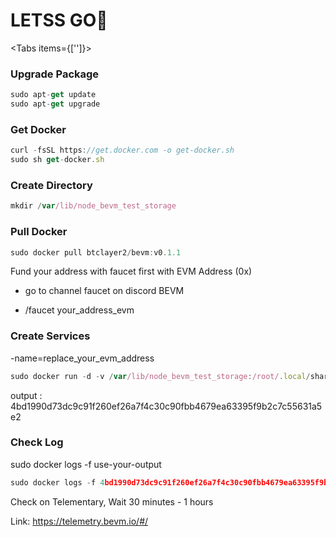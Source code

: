 
# LETSS GO🚀

<Tabs items={['']}>

</Tabs>


<Steps>

### Upgrade Package

```js filename="Upgrade Package" copy
sudo apt-get update
sudo apt-get upgrade
```

### Get Docker
```js filename="Get Docker" copy
curl -fsSL https://get.docker.com -o get-docker.sh
sudo sh get-docker.sh
```

### Create Directory
```js filename="Create Directory" copy
mkdir /var/lib/node_bevm_test_storage
```

### Pull Docker
```js filename="Pull Docker" copy
sudo docker pull btclayer2/bevm:v0.1.1
```

<Callout type="info" emoji="🚀">
 Fund your address with faucet first with EVM Address (0x)

- go to channel faucet on discord BEVM

- /faucet your_address_evm
</Callout>

### Create Services

<Callout type="info" emoji="🚀">
-name=replace_your_evm_address
</Callout>

```js filename="Change your wallet" copy
sudo docker run -d -v /var/lib/node_bevm_test_storage:/root/.local/share/bevm btclayer2/bevm:v0.1.1 bevm "--chain=testnet" "--name=replace_your_evm_address" "--pruning=archive" --telemetry-url "wss://telemetry.bevm.io/submit 0"
```

<Callout type="warning" emoji="⚠️">
 output : 4bd1990d73dc9c91f260ef26a7f4c30c90fbb4679ea63395f9b2c7c55631a5e2
</Callout>

### Check Log

<Callout type="warning" emoji="⚠️">
 sudo docker logs -f use-your-output
</Callout>

```js filename=" Check Your Logs" copy
sudo docker logs -f 4bd1990d73dc9c91f260ef26a7f4c30c90fbb4679ea63395f9b2c7c55631a5e2
```


<Callout type="info" emoji="ℹ️">
Check on Telementary, Wait 30 minutes - 1 hours
</Callout>

Link: https://telemetry.bevm.io/#/







</Steps>